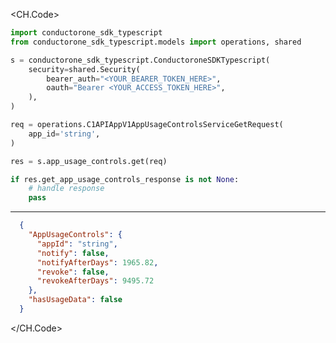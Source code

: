 
<CH.Code>
```python Get.py
import conductorone_sdk_typescript
from conductorone_sdk_typescript.models import operations, shared

s = conductorone_sdk_typescript.ConductoroneSDKTypescript(
    security=shared.Security(
        bearer_auth="<YOUR_BEARER_TOKEN_HERE>",
        oauth="Bearer <YOUR_ACCESS_TOKEN_HERE>",
    ),
)

req = operations.C1APIAppV1AppUsageControlsServiceGetRequest(
    app_id='string',
)

res = s.app_usage_controls.get(req)

if res.get_app_usage_controls_response is not None:
    # handle response
    pass
```
---

```json Example Response
  {
    "AppUsageControls": {
      "appId": "string",
      "notify": false,
      "notifyAfterDays": 1965.82,
      "revoke": false,
      "revokeAfterDays": 9495.72
    },
    "hasUsageData": false
  }
```
</CH.Code>
